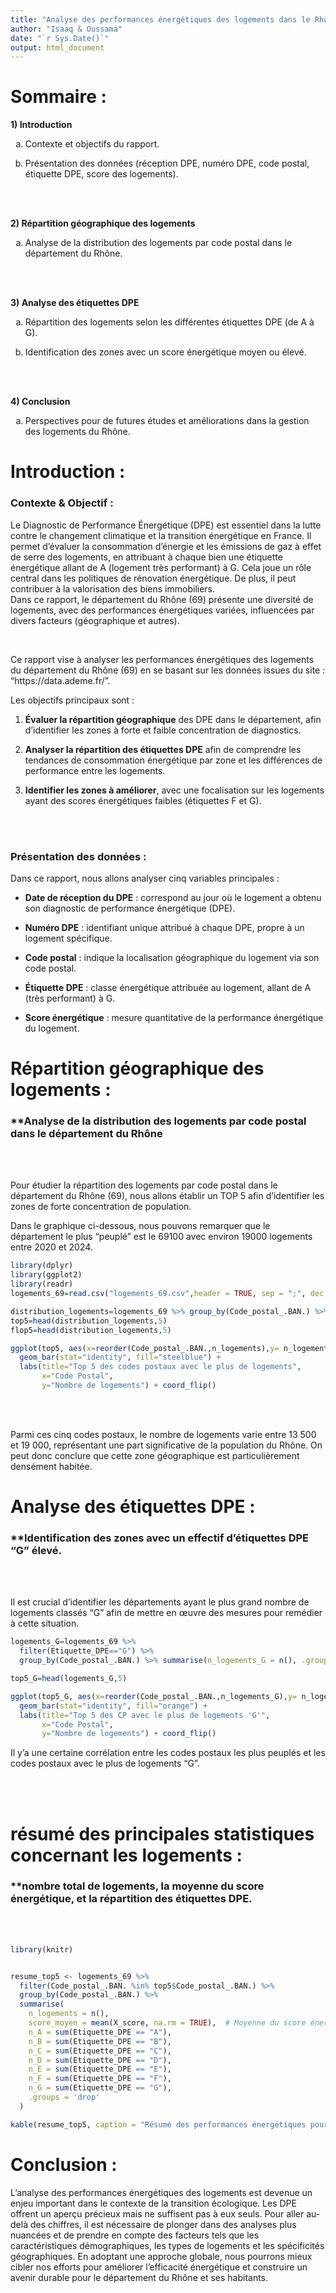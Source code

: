 ---
title: "Analyse des performances énergétiques des logements dans le Rhône (69) :"
author: "Isaaq & Oussama"
date: "`r Sys.Date()`"
output: html_document
---

# Sommaire :

**1) Introduction**

a) Contexte et objectifs du rapport.  


b) Présentation des données (réception DPE, numéro DPE, code postal, étiquette DPE, score des logements).

<br><br>

**2) Répartition géographique des logements**


a) Analyse de la distribution des logements par code postal dans le département du Rhône.

<br><br>

**3) Analyse des étiquettes DPE**


a) Répartition des logements selon les différentes étiquettes DPE (de A à G).  


b) Identification des zones avec un score énergétique moyen ou élevé.

<br><br>

**4) Conclusion**

a) Perspectives pour de futures études et améliorations dans la gestion des logements du Rhône.

\newpage 

# Introduction :

### Contexte & Objectif :

Le Diagnostic de Performance Énergétique (DPE) est essentiel dans la lutte contre le changement climatique et la transition énergétique en France. Il permet d’évaluer la consommation d’énergie et les émissions de gaz à effet de serre des logements, en attribuant à chaque bien une étiquette énergétique allant de A (logement très performant) à G.
Cela joue un rôle central dans les politiques de rénovation énergétique. De plus, il peut contribuer à la valorisation des biens immobiliers.  
Dans ce rapport, le département du Rhône (69) présente une diversité de logements, avec des performances énergétiques variées, influencées par divers facteurs (géographique et autres).

<br>

Ce rapport vise à analyser les performances énergétiques des logements du département du Rhône (69) en se basant sur les données issues du site : "https://data.ademe.fr/".

Les objectifs principaux sont :

1. **Évaluer la répartition géographique** des DPE dans le département, afin d’identifier les zones à forte et faible concentration de diagnostics.
2. **Analyser la répartition des étiquettes DPE** afin de comprendre les tendances de consommation énergétique par zone et les différences de performance entre les logements.

3. **Identifier les zones à améliorer**, avec une focalisation sur les logements ayant des scores énergétiques faibles (étiquettes F et G).

<br><br>

### Présentation des données :

Dans ce rapport, nous allons analyser cinq variables principales :

- **Date de réception du DPE** : correspond au jour où le logement a obtenu son diagnostic de performance énergétique (DPE).

- **Numéro DPE** : identifiant unique attribué à chaque DPE, propre à un logement spécifique.

- **Code postal** : indique la localisation géographique du logement via son code postal.

- **Étiquette DPE** : classe énergétique attribuée au logement, allant de A (très performant) à G.

- **Score énergétique** : mesure quantitative de la performance énergétique du logement.


# Répartition géographique des logements :

### **Analyse de la distribution des logements par code postal dans le département du Rhône 

<br><br>

Pour étudier la répartition des logements par code postal dans le département du Rhône (69), nous allons établir un TOP 5 afin d'identifier les zones de forte concentration de population.

Dans le graphique ci-dessous, nous pouvons remarquer que le département le plus "peuplé" est le 69100 avec environ 19000 logements entre 2020 et 2024.
```{r, echo=FALSE, message=FALSE, warning=FALSE}
library(dplyr)
library(ggplot2)
library(readr)
logements_69=read.csv("logements_69.csv",header = TRUE, sep = ";", dec = ".")
```

```{r, echo=FALSE, message=FALSE, warning=FALSE}
distribution_logements=logements_69 %>% group_by(Code_postal_.BAN.) %>% summarise(n_logements = n(), .groups = 'drop') %>% arrange(desc(n_logements))
top5=head(distribution_logements,5)
flop5=head(distribution_logements,5)
```


```{r, echo=FALSE, message=FALSE, warning=FALSE}
ggplot(top5, aes(x=reorder(Code_postal_.BAN.,n_logements),y= n_logements)) +
  geom_bar(stat="identity", fill="steelblue") +
  labs(title="Top 5 des codes postaux avec le plus de logements",
       x="Code Postal",
       y="Nombre de logements") + coord_flip()
```

<br><br>

Parmi ces cinq codes postaux, le nombre de logements varie entre 13 500 et 19 000, représentant une part significative de la population du Rhône. On peut donc conclure que cette zone géographique est particulièrement densément habitée.





\newpage 

# Analyse des étiquettes DPE :


###  **Identification des zones avec un effectif d'étiquettes DPE "G" élevé.

<br><br>

Il est crucial d'identifier les départements ayant le plus grand nombre de logements classés "G" afin de mettre en œuvre des mesures pour remédier à cette situation.


```{r, echo=FALSE, message=FALSE, warning=FALSE}
logements_G=logements_69 %>%
  filter(Etiquette_DPE=="G") %>%
  group_by(Code_postal_.BAN.) %>% summarise(n_logements_G = n(), .groups = 'drop') %>% arrange(desc(n_logements_G))

top5_G=head(logements_G,5)
```

```{r top5_G_graph,echo=FALSE, message=FALSE, warning=FALSE}
ggplot(top5_G, aes(x=reorder(Code_postal_.BAN.,n_logements_G),y= n_logements_G)) +
  geom_bar(stat="identity", fill="orange") +
  labs(title="Top 5 des CP avec le plus de logements 'G'",
       x="Code Postal",
       y="Nombre de logements") + coord_flip()
```

Il y'a une certaine corrélation entre les codes postaux les plus peuplés et les codes postaux avec le plus de logements "G". 

<br><br>


\newpage


# résumé des principales statistiques concernant les logements :

###  **nombre total de logements, la moyenne du score énergétique, et la répartition des étiquettes DPE.

<br><br>

```{r, echo=FALSE, message=FALSE, warning=FALSE}
library(knitr)


resume_top5 <- logements_69 %>%
  filter(Code_postal_.BAN. %in% top5$Code_postal_.BAN.) %>%
  group_by(Code_postal_.BAN.) %>%
  summarise(
    n_logements = n(),
    score_moyen = mean(X_score, na.rm = TRUE),  # Moyenne du score énergétique
    n_A = sum(Etiquette_DPE == "A"),
    n_B = sum(Etiquette_DPE == "B"),
    n_C = sum(Etiquette_DPE == "C"),
    n_D = sum(Etiquette_DPE == "D"),
    n_E = sum(Etiquette_DPE == "E"),
    n_F = sum(Etiquette_DPE == "F"),
    n_G = sum(Etiquette_DPE == "G"),
    .groups = 'drop'
  )

kable(resume_top5, caption = "Résumé des performances énergétiques pour les TOP 5 codes postaux")

```


# Conclusion :

L'analyse des performances énergétiques des logements est devenue un enjeu important dans le contexte de la transition écologique. Les DPE offrent un aperçu précieux mais ne suffisent pas à eux seuls. Pour aller au-delà des chiffres, il est nécessaire de plonger dans des analyses plus nuancées et de prendre en compte des facteurs tels que les caractéristiques démographiques, les types de logements et les spécificités géographiques. En adoptant une approche globale, nous pourrons mieux cibler nos efforts pour améliorer l'efficacité énergétique et construire un avenir durable pour le département du Rhône et ses habitants.
